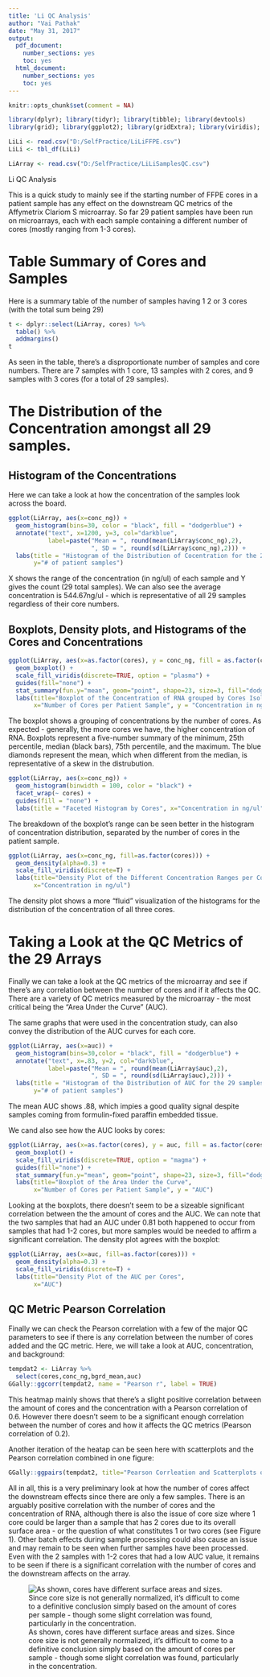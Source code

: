 ```yaml
---
title: 'Li QC Analysis'
author: "Vai Pathak"
date: "May 31, 2017"
output:
  pdf_document:
    number_sections: yes
    toc: yes
  html_document:
    number_sections: yes
    toc: yes
---
```



```r
knitr::opts_chunk$set(comment = NA)
```



```r
library(dplyr); library(tidyr); library(tibble); library(devtools)
library(grid); library(ggplot2); library(gridExtra); library(viridis); library(mosaic); library(GGally)

LiLi <- read.csv("D:/SelfPractice/LiLiFFPE.csv")
LiLi <- tbl_df(LiLi)

LiArray <- read.csv("D:/SelfPractice/LiLiSamplesQC.csv")
```

\newpage

Li QC Analysis

This is a quick study to mainly see if the starting number of FFPE cores in a patient sample has any effect on the downstream QC metrics of the Affymetrix Clariom S microarray. So far 29 patient samples have been run on microarrays, each with each sample containing a different number of cores (mostly ranging from 1-3 cores).  



# Table Summary of Cores and Samples 

Here is a summary table of the number of samples having 1 2 or 3 cores (with the total sum being 29)

```r
t <- dplyr::select(LiArray, cores) %>%
  table() %>%
  addmargins()
t
```

As seen in the table, there's a disproportionate number of samples and core numbers. There are 7 samples with 1 core, 13 samples with 2 cores, and 9 samples with 3 cores (for a total of 29 samples).  


# The Distribution of the Concentration amongst all 29 samples. 

## Histogram of the Concentrations

Here we can take a look at how the concentration of the samples look across the board. 

```r
ggplot(LiArray, aes(x=conc_ng)) +
  geom_histogram(bins=30, color = "black", fill = "dodgerblue") +
  annotate("text", x=1200, y=3, col="darkblue",
           label=paste("Mean = ", round(mean(LiArray$conc_ng),2),
                       ", SD = ", round(sd(LiArray$conc_ng),2))) +
  labs(title = "Histogram of the Distribution of Cocentration for the 29 samples", x="Concentration in ng/ul",
       y="# of patient samples")

```


X shows the range of the concentration (in ng/ul) of each sample and Y gives the count (29 total samples). We can also see the average concentration is 544.67ng/ul - which is representative of all 29 samples regardless of their core numbers.

\newpage

## Boxplots, Density plots, and Histograms of the Cores and Concentrations

```r
ggplot(LiArray, aes(x=as.factor(cores), y = conc_ng, fill = as.factor(cores))) +
  geom_boxplot() +
  scale_fill_viridis(discrete=TRUE, option = "plasma") +
  guides(fill="none") +
  stat_summary(fun.y="mean", geom="point", shape=23, size=3, fill="dodgerblue") +
  labs(title="Boxplot of the Concentration of RNA grouped by Cores Isolated for Li Li",
       x="Number of Cores per Patient Sample", y = "Concentration in ng")
```

The boxplot shows a grouping of concentrations by the number of cores. As expected - generally, the more cores we have, the higher concentration of RNA. Boxplots represent a five-number summary of the minimum, 25th percentile, median (black bars), 75th percentile, and the maximum. The blue diamonds represent the mean, which when different from the median, is representative of a skew in the distrubution. 

```r
ggplot(LiArray, aes(x=conc_ng)) +
  geom_histogram(binwidth = 100, color = "black") +
  facet_wrap(~ cores) +
  guides(fill = "none") +
  labs(title = "Faceted Histogram by Cores", x="Concentration in ng/ul")
```

The breakdown of the boxplot's range can be seen better in the histogram of concentration distribution, separated by the number of cores in the patient sample. 

```r
ggplot(LiArray, aes(x=conc_ng, fill=as.factor(cores))) +
  geom_density(alpha=0.3) +
  scale_fill_viridis(discrete=T) +
  labs(title="Density Plot of the Different Concentration Ranges per Cores",
       x="Concentration in ng/ul")
```

The density plot shows a more "fluid" visualization of the histograms for the distribution of the concentration of all three cores.

\newpage

# Taking a Look at the QC Metrics of the 29 Arrays

Finally we can take a look at the QC metrics of the microarray and see if there's any correlation between the number of cores and if it affects the QC. There are a variety of QC metrics measured by the microarray - the most critical being the "Area Under the Curve" (AUC). 

The same graphs that were used in the concentration study, can also convey the distribution of the AUC curves for each core. 

```r
ggplot(LiArray, aes(x=auc)) +
  geom_histogram(bins=30,color = "black", fill = "dodgerblue") +
  annotate("text", x=.83, y=2, col="darkblue",
           label=paste("Mean = ", round(mean(LiArray$auc),2),
                       ", SD = ", round(sd(LiArray$auc),2))) +
  labs(title = "Histogram of the Distribution of AUC for the 29 samples", x="AUC",
       y="# of patient samples")
```

The mean AUC shows .88, which impies a good quality signal despite samples coming from formulin-fixed paraffin embedded tissue. 

\newpage

We cand also see how the AUC looks by cores:

```r
ggplot(LiArray, aes(x=as.factor(cores), y = auc, fill = as.factor(cores))) +
  geom_boxplot() +
  scale_fill_viridis(discrete=TRUE, option = "magma") +
  guides(fill="none") +
  stat_summary(fun.y="mean", geom="point", shape=23, size=3, fill="dodgerblue") +
  labs(title="Boxplot of the Area Under the Curve",
       x="Number of Cores per Patient Sample", y = "AUC")
```

Looking at the boxplots, there doesn't seem to be a sizeable significant correlation between the the amount of cores and the AUC. We can note that the two samples that had an AUC under 0.81 both happened to occur from samples that had 1-2 cores, but more samples would be needed to affirm a significant correlation. The density plot agrees with the boxplot: 

```r
ggplot(LiArray, aes(x=auc, fill=as.factor(cores))) +
  geom_density(alpha=0.3) +
  scale_fill_viridis(discrete=T) +
  labs(title="Density Plot of the AUC per Cores",
       x="AUC")
```

\newpage

## QC Metric Pearson Correlation

Finally we can check the Pearson correlation with a few of the major QC parameters to see if there is any correlation between the number of cores added and the QC metric. Here, we will take a look at AUC, concentration, and background:

```r
tempdat2 <- LiArray %>%
  select(cores,conc_ng,bgrd_mean,auc)
GGally::ggcorr(tempdat2, name = "Pearson r", label = TRUE)
```

This heatmap mainly shows that there's a slight positive correlation between the amount of cores and the concentration with a Pearson correlation of 0.6. However there doesn't seem to be a significant enough correlation between the number of cores and how it affects the QC metrics (Pearson correlation of 0.2). 

\newpage

Another iteration of the heatap can be seen here with scatterplots and the Pearson correlation combined in one figure:

```r
GGally::ggpairs(tempdat2, title="Pearson Corrleation and Scatterplots of Various QC factors")
```


All in all, this is a very preliminary look at how the number of cores affect the downstream effects since there are only a few samples. There is an arguably positive correlation with the number of cores and the concentration of RNA, although  there is also the issue of core size where 1 core could be larger than a sample that has 2 cores due to its overall surface area - or the question of what constitutes 1 or two cores (see Figure 1). Other batch effects during sample processing could also cause an issue and may remain to be seen when further samples have been processed. Even with the 2 samples with 1-2 cores that had a low AUC value, it remains to be seen if there is a significant correlation with the number of cores and the downstream affects on the array.

![As shown, cores have different surface areas and sizes. Since core size is not generally normalized, it's difficult to come to a definitive conclusion simply based on the amount of cores per sample - though some slight correlation was found, particularly in the concentration.](D:/Pics/LiCores.png)


